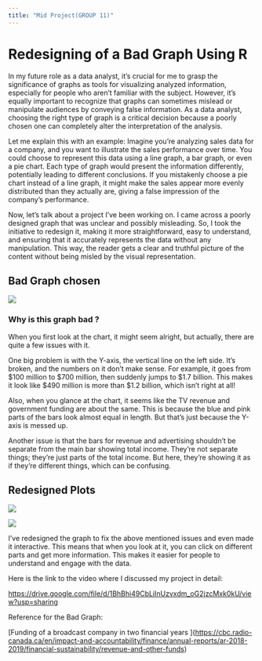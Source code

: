 ```yaml
---
title: "Mid Project(GROUP 11)"
---
```


# Redesigning of a Bad Graph Using R

In my future role as a data analyst, it's crucial for me to grasp the significance of graphs as tools for visualizing analyzed information, especially for people who aren't familiar with the subject. However, it's equally important to recognize that graphs can sometimes mislead or manipulate audiences by conveying false information. As a data analyst, choosing the right type of graph is a critical decision because a poorly chosen one can completely alter the interpretation of the analysis.

Let me explain this with an example: Imagine you're analyzing sales data for a company, and you want to illustrate the sales performance over time. You could choose to represent this data using a line graph, a bar graph, or even a pie chart. Each type of graph would present the information differently, potentially leading to different conclusions. If you mistakenly choose a pie chart instead of a line graph, it might make the sales appear more evenly distributed than they actually are, giving a false impression of the company's performance.

Now, let's talk about a project I've been working on. I came across a poorly designed graph that was unclear and possibly misleading. So, I took the initiative to redesign it, making it more straightforward, easy to understand, and ensuring that it accurately represents the data without any manipulation. This way, the reader gets a clear and truthful picture of the content without being misled by the visual representation.

## Bad Graph chosen

![](images/Screenshot (14).png)

### Why is this graph bad ?

When you first look at the chart, it might seem alright, but actually, there are quite a few issues with it.

One big problem is with the Y-axis, the vertical line on the left side. It's broken, and the numbers on it don't make sense. For example, it goes from \$100 million to \$700 million, then suddenly jumps to \$1.7 billion. This makes it look like \$490 million is more than \$1.2 billion, which isn't right at all!

Also, when you glance at the chart, it seems like the TV revenue and government funding are about the same. This is because the blue and pink parts of the bars look almost equal in length. But that's just because the Y-axis is messed up.

Another issue is that the bars for revenue and advertising shouldn't be separate from the main bar showing total income. They're not separate things; they're just parts of the total income. But here, they're showing it as if they're different things, which can be confusing.

## Redesigned Plots

![](images/newplot.png)

![](images/newplot1.png)

I've redesigned the graph to fix the above mentioned issues and even made it interactive. This means that when you look at it, you can click on different parts and get more information. This makes it easier for people to understand and engage with the data.

Here is the link to the video where I discussed my project in detail:

<https://drive.google.com/file/d/1BhBhi49CbLiInUzvxdm_oG2jzcMxk0kU/view?usp=sharing>

Reference for the Bad Graph:

\[Funding of a broadcast company in two financial years \](<https://cbc.radio-canada.ca/en/impact-and-accountability/finance/annual-reports/ar-2018-2019/financial-sustainability/revenue-and-other-funds>)
